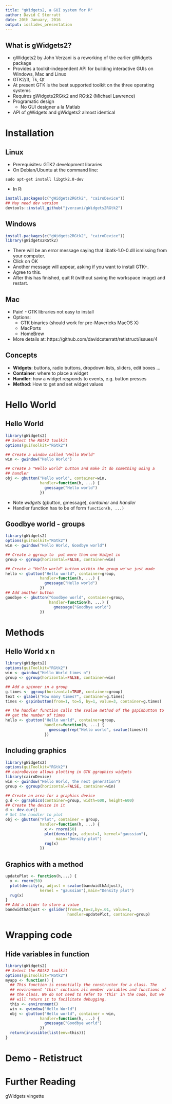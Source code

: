 ```yaml
---
title: "gWidgets2, a GUI system for R"
author: David C Sterratt
date: 20th January, 2016
output: ioslides_presentation
---
```


## What is gWidgets2?

- gWidgets2 by John Verzani is a reworking of the earlier gWidgets package
- Provides a toolkit-independent API for building interactive GUIs on Windows, Mac and Linux
- GTK2/3, Tk, Qt
- At present GTK is the best supported toolkit on the three operating systems
- Requires gWidgets2RGtk2 and RGtk2 (Michael Lawrence)
- Programatic design
  - No GUI designer a la Matlab
- API of gWidgets and gWidgets2 almost identical

# Installation

## Linux

- Prerequisites: GTK2 development libraries
- On Debian/Ubuntu at the command line:
```
sudo apt-get install libgtk2.0-dev
```
- In R:
```r
install.packages(c("gWidgets2RGtk2", "cairoDevice"))
## May need dev version
devtools::install_github("jverzani/gWidgets2RGtk2")
```

## Windows

```r
install.packages(c("gWidgets2RGtk2", "cairoDevice"))
library(gWidgets2RGtk2)
```
- There will be an error message saying that libatk-1.0-0.dll ismissing from your computer.
- Click  on OK
- Another  message  will  appear,  asking  if  you  want  to  install GTK+.
- Agree to this.
- After this has finished, quit R (without saving the workspace image) and restart.
    
## Mac

- Pain! - GTK libraries not easy to install
- Options:
  - GTK binaries (should work for pre-Mavericks MacOS X)
  - MacPorts
  - HomeBrew
- More details at: https://github.com/davidcsterratt/retistruct/issues/4

## Concepts

- __Widgets__: buttons, radio buttons, dropdown lists,  sliders, edit boxes ...
- __Container__: where to place a widget
- __Handler__: how a widget responds to events, e.g. button presses
- __Method__: How to get and set widget values

# Hello World

## Hello World

```r
library(gWidgets2)
## Select the RGtk2 toolkit
options(guiToolkit="RGtk2")

## Create a window called "Hello World"
win <- gwindow("Hello World")

## Create a "Hello world" button and make it do something using a
## handler
obj <- gbutton("Hello world", container=win,
               handler=function(h, ...) {
                 gmessage("Hello world")
               })
```

- Note *widgets* (gbutton, gmessage), *container* and *handler*
- Handler function has to be of form `function(h, ...)`

## Goodbye world - groups

```r
library(gWidgets2)
options(guiToolkit="RGtk2")
win <- gwindow("Hello World, Goodbye world")

## Create a ggroup to  put more than one Widget in
group <- ggroup(horizontal=FALSE, container=win)

## Create a "Hello world" button within the group we've just made
hello <- gbutton("Hello world", container=group,
               handler=function(h, ...) {
                 gmessage("Hello world")
               })
## Add another button
goodbye <- gbutton("Goodbye world", container=group,
                   handler=function(h, ...) {
                     gmessage("Goodbye world")
               })
```

# Methods

## Hello World x n

```r
library(gWidgets2)
options(guiToolkit="RGtk2")
win <- gwindow("Hello World times n")
group <- ggroup(horizontal=FALSE, container=win)

## Add a spinner in a group
g.times <- ggroup(horizontal=TRUE, container=group)
text <- glabel("How many times?", container=g.times)
times <- gspinbutton(from=1, to=5, by=1, value=3, container=g.times)

## The handler function calls the svalue method of the gspinbutton to
## get the number of times
hello <- gbutton("Hello world", container=group,
                 handler=function(h, ...) {
                   gmessage(rep("Hello world", svalue(times)))
                 })
```

## Including graphics
```r
library(gWidgets2)
options(guiToolkit="RGtk2")
## cairoDevice allows plotting in GTK ggraphics widgets
library(cairoDevice) 
win <- gwindow("Hello World, the next generation")
group <- ggroup(horizontal=FALSE, container=win)

## Create an area for a graphics device
g.d <- ggraphics(container=group, width=600, height=600)
## Create the device in it
d <- dev.cur()
# Set the handler to plot
obj <- gbutton("Plot", container = group,
               handler=function(h, ...) {
                 x <- rnorm(50)
                 plot(density(x, adjust=1, kernel="gaussian"),
                      main="Density plot")
                 rug(x)
               })
```

## Graphics with a method

```r
updatePlot <- function(h,...) {
  x <- rnorm(50)
  plot(density(x, adjust = svalue(bandwidthAdjust),
               kernel = "gaussian"),main="Density plot")
  rug(x)
}
## Add a slider to store a value
bandwidthAdjust <- gslider(from=0,to=2,by=.01, value=1, 
                           handler=updatePlot, container=group)

```

# Wrapping code

## Hide variables in function

```r
library(gWidgets2)
## Select the RGtk2 toolkit
options(guiToolkit="RGtk2")
myapp <- function() {
  ## This function is essentially the constructor for a class. The
  ## environment 'this' contains all member variables and functions of
  ## the class. We do not need to refer to 'this' in the code, but we
  ## will return it to facilitate debugging. 
  this <- environment()
  win <- gwindow("Hello World")
  obj <- gbutton("Hello world", container = win,
               handler=function(h, ...) {
                 gmessage("Goodbye world")
               })
  return(invisible(list(env=this)))
}
```

# Demo - Retistruct

# Further Reading

gWidgets vingette

<!--  LocalWords:  gWidgets Sterratt th ioslides Verzani API GUIs GTK
 -->
<!--  LocalWords:  Tk RGtk RGtk Matlab sudo libgtk dev eval jverzani
 -->
<!--  LocalWords:  cairoDevice workspace pre MacOS MacPorts HomeBrew
 -->
<!--  LocalWords:  dropdown guiToolkit gwindow gbutton gmessage rnorm
 -->
<!--  LocalWords:  ggroup glabel gspinbutton svalue ggraphics
 -->
<!--  LocalWords:  gaussian Retistruct
 -->
